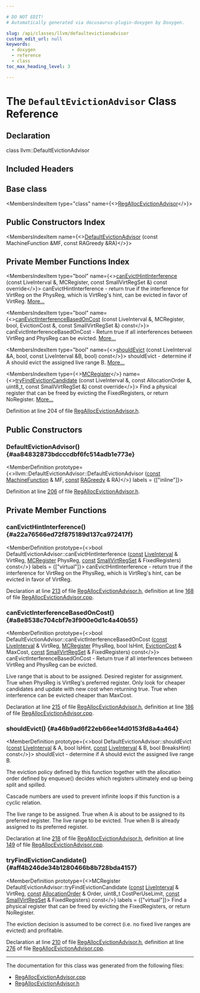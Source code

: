 ```yaml
---

# DO NOT EDIT!
# Automatically generated via docusaurus-plugin-doxygen by Doxygen.

slug: /api/classes/llvm/defaultevictionadvisor
custom_edit_url: null
keywords:
  - doxygen
  - reference
  - class
toc_max_heading_level: 3

---
```





# The `DefaultEvictionAdvisor` Class Reference

<DoxygenPage pluginConfig={pluginConfig}>



## Declaration

<CodeBlock>class llvm::DefaultEvictionAdvisor</CodeBlock>

## Included Headers

<IncludesList>
<IncludesListItem
  filePath="CodeGen/RegAllocEvictionAdvisor.h"
  permalink="/docs/api/files/lib/lib/codegen/regallocevictionadvisor-h"
  isLocal="true" />
</IncludesList>

## Base class

<MembersIndex>

<MembersIndexItem
  type="class"
  name={<><a href="/docs/api/classes/llvm/regallocevictionadvisor">RegAllocEvictionAdvisor</a></>}>
</MembersIndexItem>

</MembersIndex>

## Public Constructors Index

<MembersIndex>

<MembersIndexItem
  name={<><a href="#aa84832873bdcccdbf6fc514adb1e773e">DefaultEvictionAdvisor</a> (const MachineFunction &amp;MF, const RAGreedy &amp;RA)</>}>
</MembersIndexItem>

</MembersIndex>

## Private Member Functions Index

<MembersIndex>

<MembersIndexItem
  type="bool"
  name={<><a href="#a22a76566ed72f875189d137ca972417f">canEvictHintInterference</a> (const LiveInterval &amp;, MCRegister, const SmallVirtRegSet &amp;) const override</>}>
canEvictHintInterference - return true if the interference for VirtReg on the PhysReg, which is VirtReg&#39;s hint, can be evicted in favor of VirtReg. <a href="#a22a76566ed72f875189d137ca972417f">More...</a>
</MembersIndexItem>

<MembersIndexItem
  type="bool"
  name={<><a href="#a8e8538c704cbf7e3f900e0d1c4a40b55">canEvictInterferenceBasedOnCost</a> (const LiveInterval &amp;, MCRegister, bool, EvictionCost &amp;, const SmallVirtRegSet &amp;) const</>}>
canEvictInterferenceBasedOnCost - Return true if all interferences between VirtReg and PhysReg can be evicted. <a href="#a8e8538c704cbf7e3f900e0d1c4a40b55">More...</a>
</MembersIndexItem>

<MembersIndexItem
  type="bool"
  name={<><a href="#a46b9ad6f22eb66ee14d0153fd8a4a464">shouldEvict</a> (const LiveInterval &amp;A, bool, const LiveInterval &amp;B, bool) const</>}>
shouldEvict - determine if A should evict the assigned live range B. <a href="#a46b9ad6f22eb66ee14d0153fd8a4a464">More...</a>
</MembersIndexItem>

<MembersIndexItem
  type={<><a href="/docs/api/classes/llvm/mcregister">MCRegister</a></>}
  name={<><a href="#aff4b246de34b1280466b8b728bda4157">tryFindEvictionCandidate</a> (const LiveInterval &amp;, const AllocationOrder &amp;, uint8&#95;t, const SmallVirtRegSet &amp;) const override</>}>
Find a physical register that can be freed by evicting the FixedRegisters, or return NoRegister. <a href="#aff4b246de34b1280466b8b728bda4157">More...</a>
</MembersIndexItem>

</MembersIndex>


Definition at line 204 of file <a href="/docs/api/files/lib/lib/codegen/regallocevictionadvisor-h">RegAllocEvictionAdvisor.h</a>.

<SectionDefinition>

## Public Constructors

### DefaultEvictionAdvisor() {#aa84832873bdcccdbf6fc514adb1e773e}

<MemberDefinition
  prototype={<>llvm::DefaultEvictionAdvisor::DefaultEvictionAdvisor (<a href="/docs/api/files/lib/lib/target/lib/target/aarch64/aarch64promoteconstant-cpp/#a90f8350fecae261c25be85d38b451bff">const</a> <a href="/docs/api/classes/llvm/machinefunction">MachineFunction</a> &amp; MF, <a href="/docs/api/files/lib/lib/target/lib/target/aarch64/aarch64promoteconstant-cpp/#a90f8350fecae261c25be85d38b451bff">const</a> <a href="/docs/api/classes/llvm/ragreedy">RAGreedy</a> &amp; RA)</>}
  labels = {["inline"]}>

Definition at line <a href="/docs/api/files/lib/lib/codegen/regallocevictionadvisor-h/#l00206">206</a> of file <a href="/docs/api/files/lib/lib/codegen/regallocevictionadvisor-h">RegAllocEvictionAdvisor.h</a>.
</MemberDefinition>

</SectionDefinition>

<SectionDefinition>

## Private Member Functions

### canEvictHintInterference() {#a22a76566ed72f875189d137ca972417f}

<MemberDefinition
  prototype={<>bool DefaultEvictionAdvisor::canEvictHintInterference (<a href="/docs/api/files/lib/lib/target/lib/target/aarch64/aarch64promoteconstant-cpp/#a90f8350fecae261c25be85d38b451bff">const</a> <a href="/docs/api/classes/llvm/liveinterval">LiveInterval</a> &amp; VirtReg, <a href="/docs/api/classes/llvm/mcregister">MCRegister</a> PhysReg, <a href="/docs/api/files/lib/lib/target/lib/target/aarch64/aarch64promoteconstant-cpp/#a90f8350fecae261c25be85d38b451bff">const</a> <a href="/docs/api/namespaces/llvm/#a1d6cfdcc234093f39fb0719ddb649500">SmallVirtRegSet</a> &amp; FixedRegisters) const</>}
  labels = {["virtual"]}>
canEvictHintInterference - return true if the interference for VirtReg on the PhysReg, which is VirtReg&#39;s hint, can be evicted in favor of VirtReg.

Declaration at line <a href="/docs/api/files/lib/lib/codegen/regallocevictionadvisor-h/#l00213">213</a> of file <a href="/docs/api/files/lib/lib/codegen/regallocevictionadvisor-h">RegAllocEvictionAdvisor.h</a>, definition at line <a href="/docs/api/files/lib/lib/codegen/regallocevictionadvisor-cpp/#l00168">168</a> of file <a href="/docs/api/files/lib/lib/codegen/regallocevictionadvisor-cpp">RegAllocEvictionAdvisor.cpp</a>.
</MemberDefinition>

### canEvictInterferenceBasedOnCost() {#a8e8538c704cbf7e3f900e0d1c4a40b55}

<MemberDefinition
  prototype={<>bool DefaultEvictionAdvisor::canEvictInterferenceBasedOnCost (<a href="/docs/api/files/lib/lib/target/lib/target/aarch64/aarch64promoteconstant-cpp/#a90f8350fecae261c25be85d38b451bff">const</a> <a href="/docs/api/classes/llvm/liveinterval">LiveInterval</a> &amp; VirtReg, <a href="/docs/api/classes/llvm/mcregister">MCRegister</a> PhysReg, bool IsHint, <a href="/docs/api/structs/llvm/evictioncost">EvictionCost</a> &amp; MaxCost, <a href="/docs/api/files/lib/lib/target/lib/target/aarch64/aarch64promoteconstant-cpp/#a90f8350fecae261c25be85d38b451bff">const</a> <a href="/docs/api/namespaces/llvm/#a1d6cfdcc234093f39fb0719ddb649500">SmallVirtRegSet</a> &amp; FixedRegisters) const</>}>
canEvictInterferenceBasedOnCost - Return true if all interferences between VirtReg and PhysReg can be evicted.

<ParametersList title="Parameters">
<ParametersListItem name="VirtReg">Live range that is about to be assigned.</ParametersListItem>
<ParametersListItem name="PhysReg">Desired register for assignment.</ParametersListItem>
<ParametersListItem name="IsHint">True when PhysReg is VirtReg&#39;s preferred register.</ParametersListItem>
<ParametersListItem name="MaxCost">Only look for cheaper candidates and update with new cost when returning true.</ParametersListItem>
</ParametersList>

<SectionUser title="Returns">
True when interference can be evicted cheaper than MaxCost.
</SectionUser>

Declaration at line <a href="/docs/api/files/lib/lib/codegen/regallocevictionadvisor-h/#l00215">215</a> of file <a href="/docs/api/files/lib/lib/codegen/regallocevictionadvisor-h">RegAllocEvictionAdvisor.h</a>, definition at line <a href="/docs/api/files/lib/lib/codegen/regallocevictionadvisor-cpp/#l00186">186</a> of file <a href="/docs/api/files/lib/lib/codegen/regallocevictionadvisor-cpp">RegAllocEvictionAdvisor.cpp</a>.
</MemberDefinition>

### shouldEvict() {#a46b9ad6f22eb66ee14d0153fd8a4a464}

<MemberDefinition
  prototype={<>bool DefaultEvictionAdvisor::shouldEvict (<a href="/docs/api/files/lib/lib/target/lib/target/aarch64/aarch64promoteconstant-cpp/#a90f8350fecae261c25be85d38b451bff">const</a> <a href="/docs/api/classes/llvm/liveinterval">LiveInterval</a> &amp; A, bool IsHint, <a href="/docs/api/files/lib/lib/target/lib/target/aarch64/aarch64promoteconstant-cpp/#a90f8350fecae261c25be85d38b451bff">const</a> <a href="/docs/api/classes/llvm/liveinterval">LiveInterval</a> &amp; B, bool BreaksHint) const</>}>
shouldEvict - determine if A should evict the assigned live range B.

The eviction policy defined by this function together with the allocation order defined by enqueue() decides which registers ultimately end up being split and spilled.

Cascade numbers are used to prevent infinite loops if this function is a cyclic relation.


<ParametersList title="Parameters">
<ParametersListItem name="A">The live range to be assigned.</ParametersListItem>
<ParametersListItem name="IsHint">True when A is about to be assigned to its preferred register.</ParametersListItem>
<ParametersListItem name="B">The live range to be evicted.</ParametersListItem>
<ParametersListItem name="BreaksHint">True when B is already assigned to its preferred register.</ParametersListItem>
</ParametersList>

Declaration at line <a href="/docs/api/files/lib/lib/codegen/regallocevictionadvisor-h/#l00218">218</a> of file <a href="/docs/api/files/lib/lib/codegen/regallocevictionadvisor-h">RegAllocEvictionAdvisor.h</a>, definition at line <a href="/docs/api/files/lib/lib/codegen/regallocevictionadvisor-cpp/#l00149">149</a> of file <a href="/docs/api/files/lib/lib/codegen/regallocevictionadvisor-cpp">RegAllocEvictionAdvisor.cpp</a>.
</MemberDefinition>

### tryFindEvictionCandidate() {#aff4b246de34b1280466b8b728bda4157}

<MemberDefinition
  prototype={<>MCRegister DefaultEvictionAdvisor::tryFindEvictionCandidate (<a href="/docs/api/files/lib/lib/target/lib/target/aarch64/aarch64promoteconstant-cpp/#a90f8350fecae261c25be85d38b451bff">const</a> <a href="/docs/api/classes/llvm/liveinterval">LiveInterval</a> &amp; VirtReg, <a href="/docs/api/files/lib/lib/target/lib/target/aarch64/aarch64promoteconstant-cpp/#a90f8350fecae261c25be85d38b451bff">const</a> <a href="/docs/api/classes/llvm/allocationorder">AllocationOrder</a> &amp; Order, uint8&#95;t CostPerUseLimit, <a href="/docs/api/files/lib/lib/target/lib/target/aarch64/aarch64promoteconstant-cpp/#a90f8350fecae261c25be85d38b451bff">const</a> <a href="/docs/api/namespaces/llvm/#a1d6cfdcc234093f39fb0719ddb649500">SmallVirtRegSet</a> &amp; FixedRegisters) const</>}
  labels = {["virtual"]}>
Find a physical register that can be freed by evicting the FixedRegisters, or return NoRegister.

The eviction decision is assumed to be correct (i.e. no fixed live ranges are evicted) and profitable.

Declaration at line <a href="/docs/api/files/lib/lib/codegen/regallocevictionadvisor-h/#l00210">210</a> of file <a href="/docs/api/files/lib/lib/codegen/regallocevictionadvisor-h">RegAllocEvictionAdvisor.h</a>, definition at line <a href="/docs/api/files/lib/lib/codegen/regallocevictionadvisor-cpp/#l00276">276</a> of file <a href="/docs/api/files/lib/lib/codegen/regallocevictionadvisor-cpp">RegAllocEvictionAdvisor.cpp</a>.
</MemberDefinition>

</SectionDefinition>

<hr/>

The documentation for this class was generated from the following files:

<ul>
<li><a href="/docs/api/files/lib/lib/codegen/regallocevictionadvisor-cpp">RegAllocEvictionAdvisor.cpp</a></li>
<li><a href="/docs/api/files/lib/lib/codegen/regallocevictionadvisor-h">RegAllocEvictionAdvisor.h</a></li>
</ul>

</DoxygenPage>
